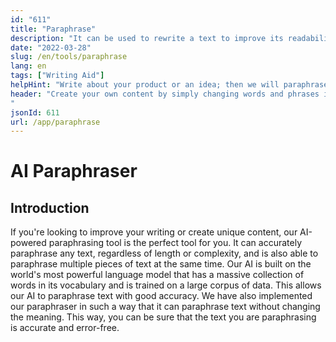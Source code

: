 ```yaml
---
id: "611"
title: "Paraphrase"
description: "It can be used to rewrite a text to improve its readability and to ensure that the meaning of the text is retained."
date: "2022-03-28"
slug: /en/tools/paraphrase
lang: en
tags: ["Writing Aid"]
helpHint: "Write about your product or an idea; then we will paraphrase it for you."
header: "Create your own content by simply changing words and phrases in the existing content.
"
jsonId: 611
url: /app/paraphrase
---
```


# AI Paraphraser

## Introduction

If you're looking to improve your writing or create unique content, our AI-powered paraphrasing tool is the perfect tool for you. It can accurately paraphrase any text, regardless of length or complexity, and is also able to paraphrase multiple pieces of text at the same time. Our AI is built on the world's most powerful language model that has a massive collection of words in its vocabulary and is trained on a large corpus of data. This allows our AI to paraphrase text with good accuracy. We have also implemented our paraphraser in such a way that it can paraphrase text without changing the meaning. This way, you can be sure that the text you are paraphrasing is accurate and error-free.
